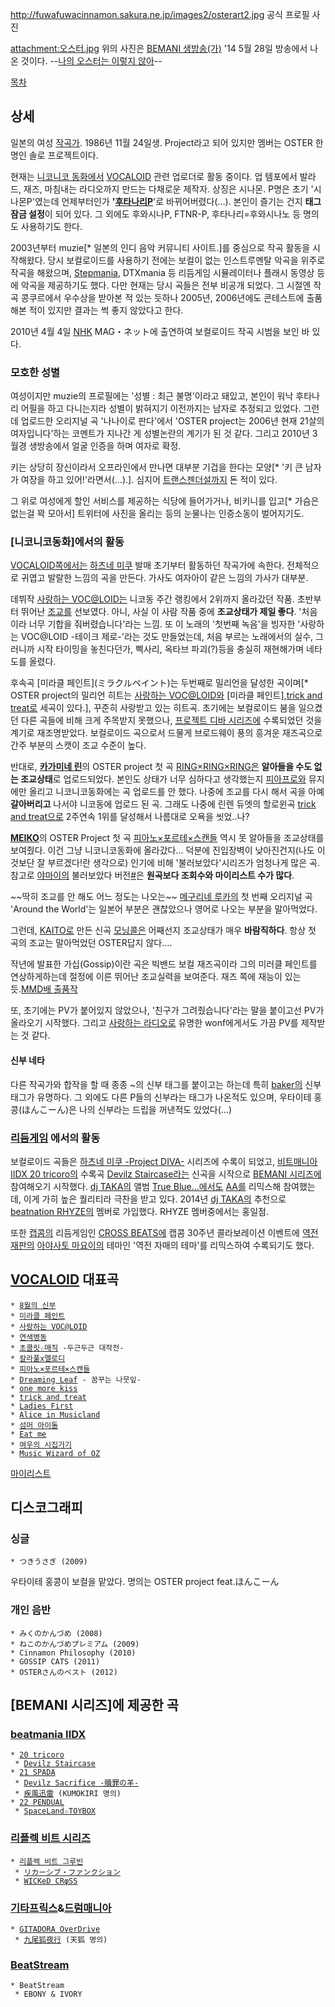 http://fuwafuwacinnamon.sakura.ne.jp/images2/osterart2.jpg
공식 프로필 사진

attachment:오스터.jpg
위의 사진은 [[BEMANI 생방송(가)]] '14 5월 28일 방송에서 나온 것이다. --[[나의 아스카는 그러지 않아|나의 오스터는 이렇지 않아]]--

[[목차]]

== 상세 ==
일본의 여성 [[작곡가]]. 1986년 11월 24일생. Project라고 되어 있지만 멤버는 OSTER 한 명인 솔로 프로젝트이다.

현재는 [[니코니코 동화]]에서 [[VOCALOID]] 관련 업로더로 활동 중이다. 업 템포에서 발라드, 재즈, 마침내는 라디오까지 만드는 다채로운 제작자. 상징은 시나몬. P명은 초기 '시나몬P'였는데 언제부터인가 ''''[[후타나리]]P''''로 바뀌어버렸다(…). 본인이 즐기는 건지 '''태그 잠금 설정'''이 되어 있다. 그 외에도 후와시나P, FTNR-P, 후타나리=후와시나노 등 명의도 사용하기도 한다.

2003년부터 muzie[* 일본의 인디 음악 커뮤니티 사이트.]를 중심으로 작곡 활동을 시작해왔다. 당시 보컬로이드를 사용하기 전에는 보컬이 없는 인스트루멘탈 악곡을 위주로 작곡을 해왔으며, [[Stepmania]], DTXmania 등 리듬게임 시뮬레이터나 플래시 동영상 등에 악곡을 제공하기도 했다. 다만 현재는 당시 곡들은 전부 비공개 되었다. 
그 시절엔 작곡 콩쿠르에서 우수상을 받아본 적 있는 듯하나 2005년, 2006년에도 콘테스트에 출품해본 적이 있지만 결과는 썩 좋지 않았다고 한다.

2010년 4월 4일 [[NHK]] MAG・ネット에 출연하여 보컬로이드 작곡 시범을 보인 바 있다.

=== 모호한 성별 ===
여성이지만 muzie의 프로필에는 '성별 : 최근 불명'이라고 돼있고, 본인이 워낙 후타나리 어필을 하고 다니는지라 성별이 밝혀지기 이전까지는 남자로 추정되고 있었다. 그런데 업로드한 오리지널 곡 '나나이로 판다'에서 'OSTER project는 2006년 현재 21살의 여자입니다'하는 코멘트가 지나간 게 성별논란의 계기가 된 것 같다. 그리고 2010년 3월경 생방송에서 얼굴 인증을 하며 여자로 확정.

키는 상당히 장신이라서 오프라인에서 만나면 대부분 기겁을 한다는 모양[* '키 큰 남자가 여장을 하고 있어!'라면서(…).]. 심지어 [[트랜스젠더]]설까지 돈 적이 있다.

그 위로 여성에게 할인 서비스를 제공하는 식당에 들어가거나, 비키니를 입고[* 가슴은 없는걸 꽉 모아서] 트위터에 사진을 올리는 등의 눈물나는 인증소동이 벌어지기도.

=== [니코니코동화]에서의 활동 ===
[[VOCALOID]]쪽에서는 [[하츠네 미쿠]] 발매 초기부터 활동하던 작곡가에 속한다. 전체적으로 귀엽고 발랄한 느낌의 곡을 만든다. 가사도 여자아이 같은 느낌의 가사가 대부분.

데뷔작 [[사랑하는 VOC@LOID]]는 니코동 주간 랭킹에서 2위까지 올라갔던 작품. 초반부터 뛰어난 [[조교#s-2.2|조교]]를 선보였다. 아니, 사실 이 사람 작품 중에 '''조교상태가 제일 좋다'''. '처음이라 너무 기합을 줘버렸습니다'라는 느낌. 또 이 노래의 '첫번째 녹음'을 빙자한 '사랑하는 VOC@LOID -테이크 제로-'라는 것도 만들었는데, 처음 부르는 노래에서의 실수, 그러니까 시작 타이밍을 놓친다던가, 삑사리, 옥타브 파괴(?)등을 충실히 재현해가며 네타도를 올렸다.

후속곡 [미라클 페인트](ミラクルペイント)는 두번째로 밀리언을 달성한 곡이며[* OSTER project의 밀리언 히트는 [[사랑하는 VOC@LOID]]와  [미라클 페인트],[[trick and treat]]로 세곡이 있다.], 꾸준히 사랑받고 있는 히트곡. 초기에는 보컬로이드 붐을 일으켰던 다른 곡들에 비해 크게 주목받지 못했으나, [[프로젝트 디바 시리즈]]에 수록되었던 것을 계기로 재조명받았다. 보컬로이드 곡으로서 드물게 브로드웨이 풍의 흥겨운 재즈곡으로 간주 부분의 스캣이 조교 수준이 높다.

반대로, '''[[카가미네 린]]'''의 OSTER project 첫 곡 [[RING×RING×RING]]은 '''알아들을 수도 없는 조교상태'''로 업로드되었다. 본인도 상태가 너무 심하다고 생각했는지 [[피아프로]]와 뮤지에만 올리고 니코니코동화에는 곡 업로드를 안 했다. 나중에 조교를 다시 해서 곡을 아예 '''갈아버리고''' 나서야 니코동에 업로드 된 곡. 그래도 나중에 린렌 듀엣의 할로윈곡 [[trick and treat]]으로 2주연속 1위를 달성해서 나름대로 오욕을 씻었..나?

'''[[MEIKO]]'''의 OSTER Project 첫 곡 [[피아노×포르테×스캔들]] 역시 못 알아들을 조교상태를 보여줬다. 이건 그냥 니코니코동화에 올라갔다... 덕분에 진입장벽이 낮아진건지(나도 이것보단 잘 부르겠다!란 생각으로) 인기에 비해 '불러보았다'시리즈가 엄청나게 많은 곡. 참고로 [[야마이]]의 불러보았다 버전[http://www.nicovideo.jp/watch/sm5780593 #]은 '''원곡보다 조회수와 마이리스트 수가 많다'''.

~~딱히 조교를 안 해도 어느 정도는 나오는~~ [[메구리네 루카]]의 첫 번째 오리지널 곡 'Around the World'는 일본어 부분은 괜찮았으나 영어로 나오는 부분을 말아먹었다.

그런데, [[KAITO]]로 만든 신곡 [[모닝콜]]은 어째선지 조교상태가 매우 '''바람직하다'''. 항상 첫 곡의 조교는 말아먹었던 OSTER답지 않다….

작년에 발표한 가십(Gossip)이란 곡은 빅밴드 보컬 재즈곡이라 그의 미러클 페인트를 연상하게하는데 절정에 이른 뛰어난 조교실력을 보여준다. 재즈 쪽에 재능이 있는 듯.[http://www.youtube.com/watch?v=MSH-9CZyasY MMD배 출품작]

또, 초기에는 PV가 붙어있지 않았으나, '친구가 그려줬습니다'라는 말을 붙이고선 PV가 올라오기 시작했다. 그리고 [[사랑하는 라디오]]로 유명한 wonf에게서도 가끔 PV를 제작받는 것 같다.

==== 신부 네타 ====
다른 작곡가와 합작을 할 때 종종 ~의 신부 태그를 붙이고는 하는데 특히 [[baker]]의 신부 태그가 유명하다. 그 외에도 다른 P들의 신부라는 태그가 나온적도 있으며, 우타이테 홍콩(ほんこーん)은 나의 신부라는 드립을 꺼낸적도 있었다(...)

=== [[리듬게임]] 에서의 활동 ===
보컬로이드 곡들은 [[하츠네 미쿠 -Project DIVA-]] 시리즈에 수록이 되었고, [[비트매니아 IIDX 20 tricoro]]의 수록곡 [[Devilz Staircase]]라는 신곡을 시작으로 [[BEMANI 시리즈]]에 참여해오기 시작했다. [[dj TAKA]]의 앨범 [[True Blue...]]에서도 [[AA]]를 리믹스해 참여했는데, 이게 가히 높은 퀄리티라 극찬을 받고 있다. 2014년 [[dj TAKA]]의 추천으로 [[beatnation RHYZE]]의 멤버로 가입했다. RHYZE 멤버중에서는 홍일점. 

또한 [[캡콤]]의 리듬게임인 [[CROSS BEATS]]에 캡콤 30주년 콜라보레이션 이벤트에 [[역전재판]]의 [[아야사토 마요이]]의 테마인 '역전 자매의 테마'를 리믹스하여 수록되기도 했다.
== [[VOCALOID]] 대표곡 ==
 * [[8월의 신부]]
 * [[미라클 페인트]]
 * [[사랑하는 VOC@LOID]]
 * [[연색병동]]
 * [[초콜릿☆매직]] -두근두근 대작전-
 * [[칼라풀x멜로디]]
 * [[피아노×포르테×스캔들]]
 * [[Dreaming Leaf]] - 꿈꾸는 나뭇잎-
 * [[one more kiss]]
 * [[trick and treat]]
 * [[Ladies First]]
 * [[Alice in Musicland]]
 * [[섬머 아이돌]]
 * [[Eat me]]
 * [[여우의 시집가기]]
 * [[Music Wizard of OZ]]
[http://www.nicovideo.jp/mylist/2578149 마이리스트]

== 디스코그래피 ==
=== 싱글 ===
 * つきうさぎ (2009)
우타이테 홍콩이 보컬을 맡았다. 명의는 OSTER project feat.ほんこーん

=== 개인 음반 ===
 * みくのかんづめ (2008)
 * ねこのかんづめプレミアム (2009)
 * Cinnamon Philosophy (2010)
 * GOSSIP CATS (2011)
 * OSTERさんのベスト (2012)

== [BEMANI 시리즈]에 제공한 곡 ==
=== [[beatmania IIDX]] ===
 * [[beatmania IIDX 20 tricoro|20 tricoro]]
  * [[Devilz Staircase]]
 * [[beatmania IIDX 21 SPADA|21 SPADA]]
  * [[Devilz Sacrifice -贖罪の羊-]]
  * [[疾風迅雷]] (KUMOKIRI 명의)
 * [[beatmania IIDX 22 PENDUAL|22 PENDUAL]]
  * [[SpaceLand☆TOYBOX]]

=== [[리플렉 비트 시리즈]] ===
 * [[리플렉 비트 그루빈]]
  * [[リカーシブ・ファンクション]]
  * [[WICKeD CRφSS]]

=== [[기타프릭스]]&[[드럼매니아]] === 
 * [[GITADORA OverDrive]]
  * [[九尾狐夜行]] (天狐 명의)

=== [[BeatStream]] ===
 * BeatStream
  * EBONY & IVORY
